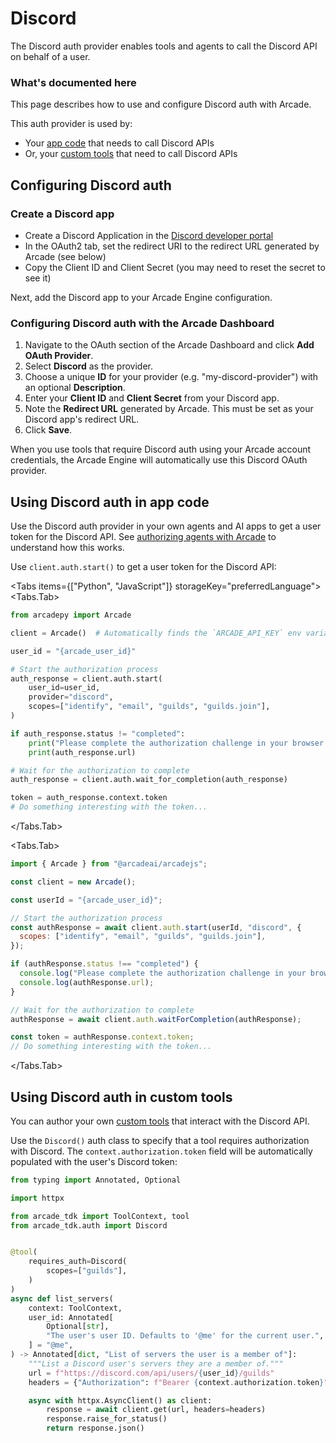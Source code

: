 
# Discord

The Discord auth provider enables tools and agents to call the Discord API on behalf of a user.

### What's documented here

This page describes how to use and configure Discord auth with Arcade.

This auth provider is used by:

- Your [app code](#using-discord-auth-in-app-code) that needs to call Discord APIs
- Or, your [custom tools](#using-discord-auth-in-custom-tools) that need to call Discord APIs

## Configuring Discord auth

### Create a Discord app

- Create a Discord Application in the [Discord developer portal](https://discord.com/developers/applications)
- In the OAuth2 tab, set the redirect URI to the redirect URL generated by Arcade (see below)
- Copy the Client ID and Client Secret (you may need to reset the secret to see it)

Next, add the Discord app to your Arcade Engine configuration.
### Configuring Discord auth with the Arcade Dashboard

1. Navigate to the OAuth section of the Arcade Dashboard and click **Add OAuth Provider**.
2. Select **Discord** as the provider.
3. Choose a unique **ID** for your provider (e.g. "my-discord-provider") with an optional **Description**.
4. Enter your **Client ID** and **Client Secret** from your Discord app.
5. Note the **Redirect URL** generated by Arcade. This must be set as your Discord app's redirect URL.
6. Click **Save**.

When you use tools that require Discord auth using your Arcade account credentials, the Arcade Engine will automatically use this Discord OAuth provider.

## Using Discord auth in app code

Use the Discord auth provider in your own agents and AI apps to get a user token for the Discord API. See [authorizing agents with Arcade](/home/auth/how-arcade-helps) to understand how this works.

Use `client.auth.start()` to get a user token for the Discord API:

<Tabs items={["Python", "JavaScript"]} storageKey="preferredLanguage">
<Tabs.Tab>

```python {8-12}
from arcadepy import Arcade

client = Arcade()  # Automatically finds the `ARCADE_API_KEY` env variable

user_id = "{arcade_user_id}"

# Start the authorization process
auth_response = client.auth.start(
    user_id=user_id,
    provider="discord",
    scopes=["identify", "email", "guilds", "guilds.join"],
)

if auth_response.status != "completed":
    print("Please complete the authorization challenge in your browser:")
    print(auth_response.url)

# Wait for the authorization to complete
auth_response = client.auth.wait_for_completion(auth_response)

token = auth_response.context.token
# Do something interesting with the token...
```

</Tabs.Tab>

<Tabs.Tab>

```javascript {8-10}
import { Arcade } from "@arcadeai/arcadejs";

const client = new Arcade();

const userId = "{arcade_user_id}";

// Start the authorization process
const authResponse = await client.auth.start(userId, "discord", {
  scopes: ["identify", "email", "guilds", "guilds.join"],
});

if (authResponse.status !== "completed") {
  console.log("Please complete the authorization challenge in your browser:");
  console.log(authResponse.url);
}

// Wait for the authorization to complete
authResponse = await client.auth.waitForCompletion(authResponse);

const token = authResponse.context.token;
// Do something interesting with the token...
```

</Tabs.Tab>

</Tabs>

## Using Discord auth in custom tools

You can author your own [custom tools](/home/build-tools/create-a-mcp-server) that interact with the Discord API.

Use the `Discord()` auth class to specify that a tool requires authorization with Discord. The `context.authorization.token` field will be automatically populated with the user's Discord token:

```python {5-6,9-13,23}
from typing import Annotated, Optional

import httpx

from arcade_tdk import ToolContext, tool
from arcade_tdk.auth import Discord


@tool(
    requires_auth=Discord(
        scopes=["guilds"],
    )
)
async def list_servers(
    context: ToolContext,
    user_id: Annotated[
        Optional[str],
        "The user's user ID. Defaults to '@me' for the current user.",
    ] = "@me",
) -> Annotated[dict, "List of servers the user is a member of"]:
    """List a Discord user's servers they are a member of."""
    url = f"https://discord.com/api/users/{user_id}/guilds"
    headers = {"Authorization": f"Bearer {context.authorization.token}"}

    async with httpx.AsyncClient() as client:
        response = await client.get(url, headers=headers)
        response.raise_for_status()
        return response.json()
```
